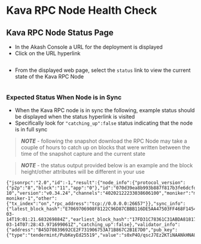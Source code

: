 # Kava RPC Node Health Check

## Kava RPC Node Status Page

* In the Akash Console a URL for the deployment is displayed
* Click on the URL hyperlink

<figure><img src="../../.gitbook/assets/akashConsoleDeploymentURI.png" alt=""><figcaption></figcaption></figure>

* From the displayed web page, select the `status` link to view the current state of the Kava RPC Node

<figure><img src="../../.gitbook/assets/akashConsoleNodeStatus.png" alt=""><figcaption></figcaption></figure>

### Expected Status When Node is in Sync

* When the Kava RPC node is in sync the following, example status should be displayed when the status hyperlink is visited
* Specifically look for `"catching_up":false` status indicating that the node is in full sync

> _**NOTE**_ - following the snapshot download the RPC Node may take a couple of hours to catch up on blocks that were written between the time of the snapshot capture and the current state

> _**NOTE**_ - the status output provided below is an example and the block height/other attributes will be different in your use

```
{"jsonrpc":"2.0","id":-1,"result":{"node_info":{"protocol_version":{"p2p":"8","block":"11","app":"0"},"id":"070d39ea8b993b887f817b3fe6dcfd49cdb4bdf4","listen_addr":"tcp://0.0.0.0:26656","network":"kava_2222-10","version":"v0.34.24","channels":"40202122233038606100","moniker":"my-moniker-1","other":{"tx_index":"on","rpc_address":"tcp://0.0.0.0:26657"}},"sync_info":{"latest_block_hash":"E7069706908F8122C96D87CBBB116DE5AA47503FF468F145411B3871D77320E9","latest_app_hash":"580AE91330C0ADA05FA759C5F8C9B57359275EC494C784C8C4018F921A39C856","latest_block_height":"3974035","latest_block_time":"2023-03-14T19:01:21.683269884Z","earliest_block_hash":"17FD31C78361C31ABDA818174062E72D4094E799E90C82996194C6EAC89AAD35","earliest_app_hash":"CCD5D5D23E985B5DDCE0446662EAF26DEBF26DD4EA322DA1789991C9B974B5B0","earliest_block_height":"3967596","earliest_block_time":"2023-03-14T07:28:43.971699061Z","catching_up":false},"validator_info":{"address":"B45D70839692CE2F731906753A71B867C2B1E7D0","pub_key":{"type":"tendermint/PubKeyEd25519","value":"s0xP4O/qscJ7Ez2KTiNAANkHNAUToWEETwvh6Oq0oAw="},"voting_power":"0"}}}
```
